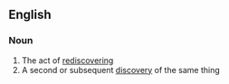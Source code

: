 ==English==

===Noun===
{{en-noun|rediscoveries}}

# The act of [[rediscover]]ing
# A second or subsequent [[discovery]] of the same thing
